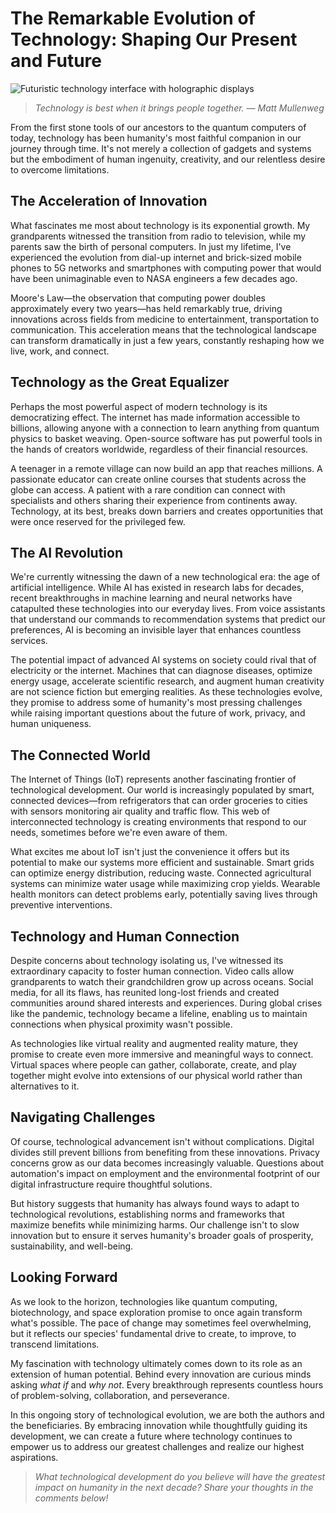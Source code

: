 # The Remarkable Evolution of Technology: Shaping Our Present and Future


<img
  src="/blog/w.png"
  alt="Futuristic technology interface with holographic displays"
  className="w-full h-auto rounded-lg shadow-md mb-8"
/>

> _Technology is best when it brings people together. — Matt Mullenweg_

From the first stone tools of our ancestors to the quantum computers of today, technology has been humanity's most faithful companion in our journey through time. It's not merely a collection of gadgets and systems but the embodiment of human ingenuity, creativity, and our relentless desire to overcome limitations.

## The Acceleration of Innovation

What fascinates me most about technology is its exponential growth. My grandparents witnessed the transition from radio to television, while my parents saw the birth of personal computers. In just my lifetime, I've experienced the evolution from dial-up internet and brick-sized mobile phones to 5G networks and smartphones with computing power that would have been unimaginable even to NASA engineers a few decades ago.

Moore's Law—the observation that computing power doubles approximately every two years—has held remarkably true, driving innovations across fields from medicine to entertainment, transportation to communication. This acceleration means that the technological landscape can transform dramatically in just a few years, constantly reshaping how we live, work, and connect.

## Technology as the Great Equalizer

Perhaps the most powerful aspect of modern technology is its democratizing effect. The internet has made information accessible to billions, allowing anyone with a connection to learn anything from quantum physics to basket weaving. Open-source software has put powerful tools in the hands of creators worldwide, regardless of their financial resources.

A teenager in a remote village can now build an app that reaches millions. A passionate educator can create online courses that students across the globe can access. A patient with a rare condition can connect with specialists and others sharing their experience from continents away. Technology, at its best, breaks down barriers and creates opportunities that were once reserved for the privileged few.

## The AI Revolution

We're currently witnessing the dawn of a new technological era: the age of artificial intelligence. While AI has existed in research labs for decades, recent breakthroughs in machine learning and neural networks have catapulted these technologies into our everyday lives. From voice assistants that understand our commands to recommendation systems that predict our preferences, AI is becoming an invisible layer that enhances countless services.

The potential impact of advanced AI systems on society could rival that of electricity or the internet. Machines that can diagnose diseases, optimize energy usage, accelerate scientific research, and augment human creativity are not science fiction but emerging realities. As these technologies evolve, they promise to address some of humanity's most pressing challenges while raising important questions about the future of work, privacy, and human uniqueness.

## The Connected World

The Internet of Things (IoT) represents another fascinating frontier of technological development. Our world is increasingly populated by smart, connected devices—from refrigerators that can order groceries to cities with sensors monitoring air quality and traffic flow. This web of interconnected technology is creating environments that respond to our needs, sometimes before we're even aware of them.

What excites me about IoT isn't just the convenience it offers but its potential to make our systems more efficient and sustainable. Smart grids can optimize energy distribution, reducing waste. Connected agricultural systems can minimize water usage while maximizing crop yields. Wearable health monitors can detect problems early, potentially saving lives through preventive interventions.

## Technology and Human Connection

Despite concerns about technology isolating us, I've witnessed its extraordinary capacity to foster human connection. Video calls allow grandparents to watch their grandchildren grow up across oceans. Social media, for all its flaws, has reunited long-lost friends and created communities around shared interests and experiences. During global crises like the pandemic, technology became a lifeline, enabling us to maintain connections when physical proximity wasn't possible.

As technologies like virtual reality and augmented reality mature, they promise to create even more immersive and meaningful ways to connect. Virtual spaces where people can gather, collaborate, create, and play together might evolve into extensions of our physical world rather than alternatives to it.

## Navigating Challenges

Of course, technological advancement isn't without complications. Digital divides still prevent billions from benefiting from these innovations. Privacy concerns grow as our data becomes increasingly valuable. Questions about automation's impact on employment and the environmental footprint of our digital infrastructure require thoughtful solutions.

But history suggests that humanity has always found ways to adapt to technological revolutions, establishing norms and frameworks that maximize benefits while minimizing harms. Our challenge isn't to slow innovation but to ensure it serves humanity's broader goals of prosperity, sustainability, and well-being.

## Looking Forward

As we look to the horizon, technologies like quantum computing, biotechnology, and space exploration promise to once again transform what's possible. The pace of change may sometimes feel overwhelming, but it reflects our species' fundamental drive to create, to improve, to transcend limitations.

My fascination with technology ultimately comes down to its role as an extension of human potential. Behind every innovation are curious minds asking _what if_ and _why not_. Every breakthrough represents countless hours of problem-solving, collaboration, and perseverance.

In this ongoing story of technological evolution, we are both the authors and the beneficiaries. By embracing innovation while thoughtfully guiding its development, we can create a future where technology continues to empower us to address our greatest challenges and realize our highest aspirations.

> _What technological development do you believe will have the greatest impact on humanity in the next decade? Share your thoughts in the comments below!_
